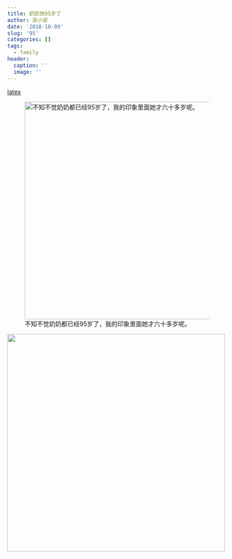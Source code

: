```yaml
---
title: 奶奶快95岁了
author: 吴小安
date: '2018-10-09'
slug: '95'
categories: []
tags:
  - family
header:
  caption: ''
  image: ''
---
```



[latex](/static/pdf/latex notes)


![不知不觉奶奶都已经95岁了，我的印象里面她才六十多岁呢。](/post/2018-10-09-95_files/77.jpeg){width=500px}



![](/post/2018-10-09-95_files/76.jpeg){width=500px}